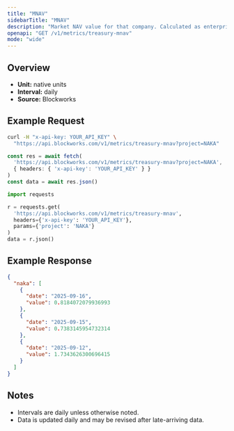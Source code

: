 ```yaml
---
title: "MNAV"
sidebarTitle: "MNAV"
description: "Market NAV value for that company. Calculated as enterprise value / NAV"
openapi: "GET /v1/metrics/treasury-mnav"
mode: "wide"
---
```


## Overview

- **Unit:** native units
- **Interval:** daily
- **Source:** Blockworks

## Example Request

<CodeGroup>

```bash cURL
curl -H "x-api-key: YOUR_API_KEY" \
  "https://api.blockworks.com/v1/metrics/treasury-mnav?project=NAKA"
```

```typescript TypeScript
const res = await fetch(
  'https://api.blockworks.com/v1/metrics/treasury-mnav?project=NAKA',
  { headers: { 'x-api-key': 'YOUR_API_KEY' } }
)
const data = await res.json()
```

```python Python
import requests

r = requests.get(
  'https://api.blockworks.com/v1/metrics/treasury-mnav',
  headers={'x-api-key': 'YOUR_API_KEY'},
  params={'project': 'NAKA'}
)
data = r.json()
```

</CodeGroup>

## Example Response

```json
{
  "naka": [
    {
      "date": "2025-09-16",
      "value": 0.8184072079936993
    },
    {
      "date": "2025-09-15",
      "value": 0.7383145954732314
    },
    {
      "date": "2025-09-12",
      "value": 1.7343626300696415
    }
  ]
}
```

## Notes
- Intervals are daily unless otherwise noted.
- Data is updated daily and may be revised after late-arriving data.